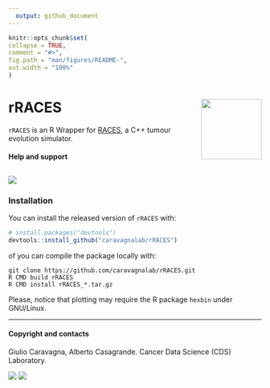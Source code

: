 ```yaml
---
  output: github_document
---
```

  
  ```r
knitr::opts_chunk$set(
  collapse = TRUE,
  comment = "#>",
  fig.path = "man/figures/README-",
  out.width = "100%"
)
```

# rRACES <a href="caravagnalab.github.io/rRACES"><img src="man/figures/logo.png" align="right" height="120" alt="" /></a>


<!-- badges: start -->
<!--  
  [![R-CMD-check](https://github.com/caravagnalab/rRACES/workflows/R-CMD-check/badge.svg)](https://github.com/caravagnalab/rRACES/actions)
[![pkgdown](https://github.com/caravagnalab/rRACES/actions/workflows/pkgdown.yaml/badge.svg)](https://github.com/caravagnalab/rRACES/actions/workflows/pkgdown.yaml)
-->
<!-- badges: end -->
  
`rRACES` is an R Wrapper for [RACES](https://github.com/albertocasagrande/RACES/), a C++ tumour evolution simulator.

#### Help and support

[![](https://img.shields.io/badge/GitHub%20Pages-https://caravagnalab.github.io/rRACES/-yellow.svg)](https://caravagnalab.github.io/rRACES/)
-----
  
### Installation
  
You can install the released version of `rRACES` with:
  
``` r
# install.packages("devtools")
devtools::install_github("caravagnalab/rRACES")
```

of you can compile the package locally with:

```shell
git clone https://github.com/caravagnalab/rRACES.git
R CMD build rRACES
R CMD install rRACES_*.tar.gz
```

Please, notice that plotting may require the R package 
`hexbin` under GNU/Linux.

-----
  
#### Copyright and contacts
  
Giulio Caravagna, Alberto Casagrande. Cancer Data Science (CDS) Laboratory.

[![](https://img.shields.io/badge/CDS%20Lab%20Github-caravagnalab-seagreen.svg)](https://github.com/caravagnalab/)
[![](https://img.shields.io/badge/CDS%20Lab%20webpage-https://www.caravagnalab.org/-red.svg)](https://www.caravagnalab.org/)
